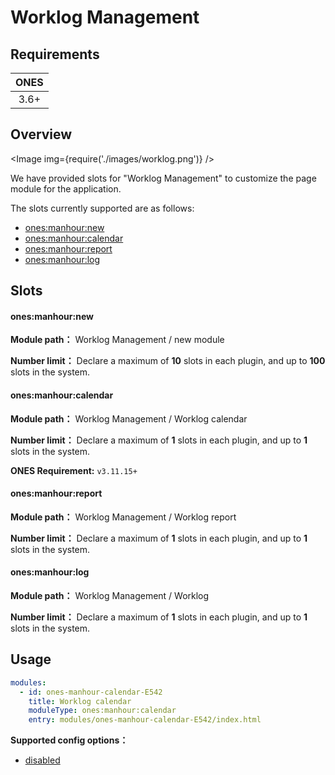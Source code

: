 # Worklog Management


## Requirements

| **ONES** |
| :------: |
|   3.6+   |

## Overview

<Image img={require('./images/worklog.png')} />

We have provided slots for "Worklog Management" to customize the page module for the application.

The slots currently supported are as follows:

- [ones:manhour:new](#onesmanhournew)
- [ones:manhour:calendar](#onesmanhourcalendar)
- [ones:manhour:report](#onesmanhourreport)
- [ones:manhour:log](#onesmanhourlog)

## Slots

#### ones:manhour:new

**Module path：** Worklog Management / new module

**Number limit：** Declare a maximum of **10** slots in each plugin, and up to **100** slots in the system.

#### ones:manhour:calendar

**Module path：** Worklog Management / Worklog calendar

**Number limit：** Declare a maximum of **1** slots in each plugin, and up to **1** slots in the system.

**ONES Requirement:** `v3.11.15+`

#### ones:manhour:report

**Module path：** Worklog Management / Worklog report

**Number limit：** Declare a maximum of **1** slots in each plugin, and up to **1** slots in the system.

#### ones:manhour:log

**Module path：** Worklog Management / Worklog

**Number limit：** Declare a maximum of **1** slots in each plugin, and up to **1** slots in the system.

## Usage

```yaml
modules:
  - id: ones-manhour-calendar-E542
    title: Worklog calendar
    moduleType: ones:manhour:calendar
    entry: modules/ones-manhour-calendar-E542/index.html
```

**Supported config options：**

- [disabled](../../../../reference/config/plugin.md#disabled)
